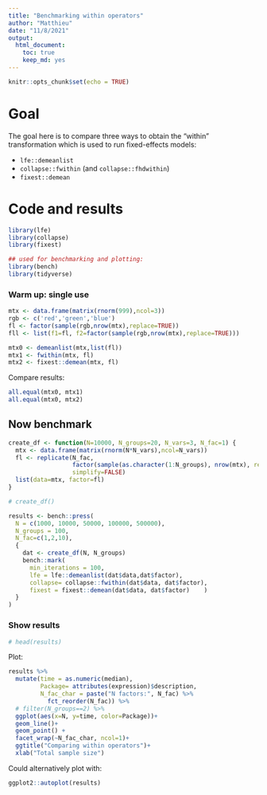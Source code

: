 ```yaml
---
title: "Benchmarking within operators"
author: "Matthieu"
date: "11/8/2021"
output:
  html_document:
    toc: true
    keep_md: yes
---
```


```r
knitr::opts_chunk$set(echo = TRUE)
```

# Goal

The goal here is to compare three ways to obtain the "within" transformation which is used to run fixed-effects models:

- `lfe::demeanlist`
- `collapse::fwithin` (and `collapse::fhdwithin`)
- `fixest::demean`

# Code and results

```r
library(lfe)
library(collapse)
library(fixest)

## used for benchmarking and plotting:
library(bench)
library(tidyverse)
```

### Warm up: single use

```r
mtx <- data.frame(matrix(rnorm(999),ncol=3))
rgb <- c('red','green','blue')
fl <- factor(sample(rgb,nrow(mtx),replace=TRUE))
fll <- list(f1=fl, f2=factor(sample(rgb,nrow(mtx),replace=TRUE)))

mtx0 <- demeanlist(mtx,list(fl))
mtx1 <- fwithin(mtx, fl)
mtx2 <- fixest::demean(mtx, fl)

```

Compare results:

```r
all.equal(mtx0, mtx1)
all.equal(mtx0, mtx2)
```



## Now benchmark

```r
create_df <- function(N=10000, N_groups=20, N_vars=3, N_fac=1) {
  mtx <- data.frame(matrix(rnorm(N*N_vars),ncol=N_vars))
  fl <- replicate(N_fac,
                  factor(sample(as.character(1:N_groups), nrow(mtx), replace=TRUE)),
                  simplify=FALSE)
  list(data=mtx, factor=fl)
}

# create_df()

results <- bench::press(
  N = c(1000, 10000, 50000, 100000, 500000),
  N_groups = 100,
  N_fac=c(1,2,10),
  {
    dat <- create_df(N, N_groups)
    bench::mark(
      min_iterations = 100,
      lfe = lfe::demeanlist(dat$data,dat$factor),
      collapse= collapse::fwithin(dat$data, dat$factor),
      fixest = fixest::demean(dat$data, dat$factor)    )
  }
)

```

### Show results

```r
# head(results)
```

Plot:


```r
results %>% 
  mutate(time = as.numeric(median), 
         Package= attributes(expression)$description,
         N_fac_char = paste("N factors:", N_fac) %>% 
           fct_reorder(N_fac)) %>% 
  # filter(N_groups==2) %>% 
  ggplot(aes(x=N, y=time, color=Package))+
  geom_line()+
  geom_point() +
  facet_wrap(~N_fac_char, ncol=1)+
  ggtitle("Comparing within operators")+
  xlab("Total sample size")

```

Could alternatively plot with: 

```r
ggplot2::autoplot(results)
```

